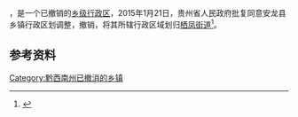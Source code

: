 '''{{PAGENAMEBASE}}'''，是{{PRC admin/fullname|52/23/28}}一个已撤销的[[乡级行政区|乡级行政区]]，2015年1月21日，贵州省人民政府批复同意安龙县乡镇行政区划调整，撤销{{PAGENAMEBASE}}，将其所辖行政区域划归[[栖凤街道|栖凤街道]]<ref>{{Cite web |url=http://www.gzgov.gov.cn/xxgk/jbxxgk/fgwj/zfwj/qfh/201507/t20150703_298257.html |title=省人民政府关于同意安龙县乡镇行政区划调整的批复（黔府函〔2015〕13号） |accessdate=2017-09-06 |archive-date=2017-09-06 |archive-url=https://web.archive.org/web/20170906225030/http://www.gzgov.gov.cn/xxgk/jbxxgk/fgwj/zfwj/qfh/201507/t20150703_298257.html |dead-url=no }}</ref>。

== 参考资料 ==

{{reflist}}

{{行政区划小作品}}

[[Category:黔西南州已撤消的乡镇|Category:黔西南州已撤消的乡镇]]